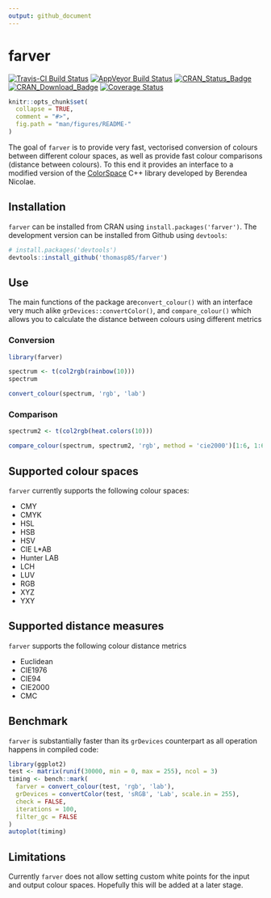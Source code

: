 ```yaml
---
output: github_document
---
```


<!-- README.md is generated from README.Rmd. Please edit that file -->

# farver

[![Travis-CI Build Status](https://travis-ci.org/thomasp85/farver.svg?branch=master)](https://travis-ci.org/thomasp85/farver)
[![AppVeyor Build Status](https://ci.appveyor.com/api/projects/status/github/thomasp85/farver?branch=master&svg=true)](https://ci.appveyor.com/project/thomasp85/farver)
[![CRAN_Status_Badge](http://www.r-pkg.org/badges/version-ago/farver)](http://cran.r-project.org/package=farver)
[![CRAN_Download_Badge](http://cranlogs.r-pkg.org/badges/grand-total/farver)](http://cran.r-project.org/package=farver)
[![Coverage Status](https://img.shields.io/codecov/c/github/thomasp85/farver/master.svg)](https://codecov.io/github/thomasp85/farver?branch=master)

```r
knitr::opts_chunk$set(
  collapse = TRUE,
  comment = "#>",
  fig.path = "man/figures/README-"
)
```

The goal of `farver` is to provide very fast, vectorised conversion of colours
between different colour spaces, as well as provide fast colour comparisons 
(distance between colours). To this end it provides an interface to a modified 
version of the [ColorSpace](https://github.com/berendeanicolae/ColorSpace) C++ 
library developed by Berendea Nicolae.

## Installation
`farver` can be installed from CRAN using `install.packages('farver')`. The 
development version can be installed from Github using `devtools`:

```r
# install.packages('devtools')
devtools::install_github('thomasp85/farver')
```

## Use
The main functions of the package are`convert_colour()` with an interface very
much alike `grDevices::convertColor()`, and `compare_colour()` which allows you
to calculate the distance between colours using different metrics

### Conversion

```r
library(farver)

spectrum <- t(col2rgb(rainbow(10)))
spectrum

convert_colour(spectrum, 'rgb', 'lab')
```

### Comparison

```r
spectrum2 <- t(col2rgb(heat.colors(10)))

compare_colour(spectrum, spectrum2, 'rgb', method = 'cie2000')[1:6, 1:6]
```

## Supported colour spaces
`farver` currently supports the following colour spaces:

- CMY
- CMYK
- HSL
- HSB
- HSV
- CIE L*AB
- Hunter LAB
- LCH
- LUV
- RGB
- XYZ
- YXY

## Supported distance measures
`farver` supports the following colour distance metrics

- Euclidean
- CIE1976
- CIE94
- CIE2000
- CMC

## Benchmark
`farver` is substantially faster than its `grDevices` counterpart as all 
operation happens in compiled code:

```r
library(ggplot2)
test <- matrix(runif(30000, min = 0, max = 255), ncol = 3)
timing <- bench::mark(
  farver = convert_colour(test, 'rgb', 'lab'),
  grDevices = convertColor(test, 'sRGB', 'Lab', scale.in = 255), 
  check = FALSE,
  iterations = 100,
  filter_gc = FALSE
)
autoplot(timing)
```

## Limitations
Currently `farver` does not allow setting custom white points for the input and
output colour spaces. Hopefully this will be added at a later stage.
